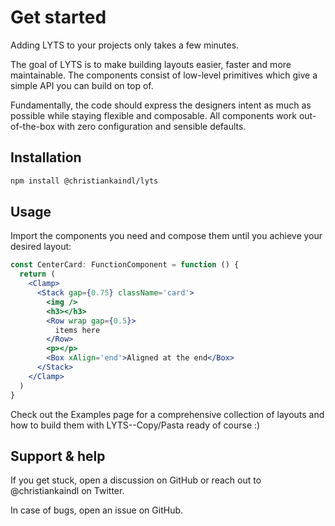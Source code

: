 
# Get started

Adding LYTS to your projects only takes a few minutes.

The goal of LYTS is to make building layouts easier, faster and more maintainable. The components consist of low-level primitives which give a simple API you can build on top of.

Fundamentally, the code should express the designers intent as much as possible while staying flexible and composable. All components work out-of-the-box with zero configuration and sensible defaults.

## Installation

```sh
npm install @christiankaindl/lyts
```

## Usage

Import the components you need and compose them until you achieve your desired layout:

```jsx
const CenterCard: FunctionComponent = function () {
  return (
    <Clamp>
      <Stack gap={0.75} className='card'>
        <img />
        <h3></h3>
        <Row wrap gap={0.5}>
          items here
        </Row>
        <p></p>
        <Box xAlign='end'>Aligned at the end</Box>
      </Stack>
    </Clamp>
  )
}
```

Check out the Examples page for a comprehensive collection of layouts and how to build them with LYTS--Copy/Pasta ready of course :)

## Support & help

If you get stuck, open a discussion on GitHub or reach out to @christiankaindl on Twitter.

In case of bugs, open an issue on GitHub.
